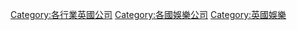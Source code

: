 [[Category:各行業英國公司|Category:各行業英國公司]]
[[Category:各國娛樂公司|Category:各國娛樂公司]]
[[Category:英國娛樂|Category:英國娛樂]]